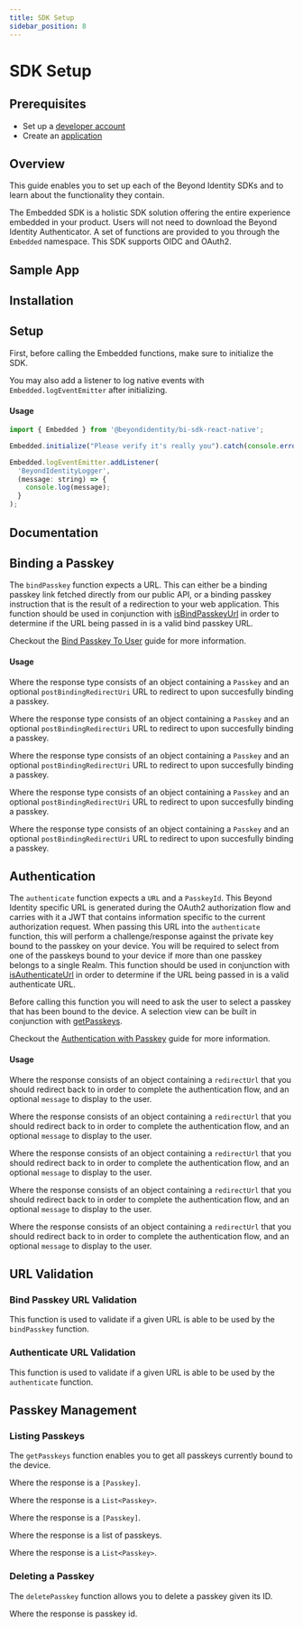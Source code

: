 ```yaml
---
title: SDK Setup
sidebar_position: 8
---
```















# SDK Setup

## Prerequisites

- Set up a [developer account](./account-setup.md)
- Create an [application](./applications.md)

## Overview

This guide enables you to set up each of the Beyond Identity SDKs and to learn about the functionality they contain.

The Embedded SDK is a holistic SDK solution offering the entire experience embedded in your product. Users will not need to download the Beyond Identity Authenticator. A set of functions are provided to you through the `Embedded` namespace. This SDK supports OIDC and OAuth2.

## Sample App

<Tabs groupId="sdks" queryString>
<TabItem value="javascript" label="JavaScript">

<SampleAppJavaScript />

</TabItem>
<TabItem value="kotlin" label="Kotlin">

<SampleAppKotlin />

</TabItem>
<TabItem value="swift" label="Swift">

<SampleAppSwift />

</TabItem>
<TabItem value="reactnative" label="React Native">

<SampleAppReactNative />

</TabItem>
<TabItem value="flutter" label="Flutter">

<SampleAppFlutter />

</TabItem>
</Tabs>

## Installation

<Tabs groupId="sdks" queryString>
<TabItem value="javascript" label="JavaScript">

<InstallationJavaScript />

</TabItem>
<TabItem value="kotlin" label="Kotlin">

<InstallationKotlin />

</TabItem>
<TabItem value="swift" label="Swift">

<InstallationSwift />

</TabItem>
<TabItem value="reactnative" label="React Native">

<InstallationReactNative />

</TabItem>
<TabItem value="flutter" label="Flutter">

<InstallationFlutter />

</TabItem>
</Tabs>

## Setup

First, before calling the Embedded functions, make sure to initialize the SDK.

<Tabs groupId="sdks" queryString>
<TabItem value="javascript" label="JavaScript">

<SetupJavaScript />

</TabItem>
<TabItem value="kotlin" label="Kotlin">

<SetupKotlin />

</TabItem>
<TabItem value="swift" label="Swift">

<SetupSwift />

</TabItem>
<TabItem value="reactnative" label="React Native">

<SetupReactNative />

You may also add a listener to log native events with `Embedded.logEventEmitter` after initializing.

#### Usage

```javascript
import { Embedded } from '@beyondidentity/bi-sdk-react-native';

Embedded.initialize("Please verify it's really you").catch(console.error);

Embedded.logEventEmitter.addListener(
  'BeyondIdentityLogger',
  (message: string) => {
    console.log(message);
  }
);
```

</TabItem>
<TabItem value="flutter" label="Flutter">

<SetupFlutter />

</TabItem>
</Tabs>

## Documentation

<Tabs groupId="sdks" queryString>
<TabItem value="javascript" label="JavaScript">

<SdkApiDocumentationJavaScript />

</TabItem>
<TabItem value="kotlin" label="Kotlin">

<SdkApiDocumentationKotlin />

</TabItem>
<TabItem value="swift" label="Swift">

<SdkApiDocumentationSwift />

</TabItem>
<TabItem value="reactnative" label="React Native">

<SdkApiDocumentationReactNative />

</TabItem>
<TabItem value="flutter" label="Flutter">

<SdkApiDocumentationFlutter />

</TabItem>
</Tabs>

## Binding a Passkey

The `bindPasskey` function expects a URL. This can either be a binding passkey link fetched directly from our public API, or a binding passkey instruction that is the result of a redirection to your web application. This function should be used in conjunction with [isBindPasskeyUrl](#bind-passkey-url-validation) in order to determine if the URL being passed in is a valid bind passkey URL.

Checkout the [Bind Passkey To User](./bind-passkey) guide for more information.

#### Usage

<Tabs groupId="sdks" queryString>
<TabItem value="javascript" label="JavaScript">

<BindPasskeyRequestJavaScript />

Where the response type consists of an object containing a `Passkey` and an optional `postBindingRedirectUri` URL to redirect to upon succesfully binding a passkey.

<BindPasskeyResponseJavaScript />

</TabItem>
<TabItem value="kotlin" label="Kotlin">

<BindPasskeyRequestKotlin />

Where the response type consists of an object containing a `Passkey` and an optional `postBindingRedirectUri` URL to redirect to upon succesfully binding a passkey.

<BindPasskeyResponseKotlin />

</TabItem>
<TabItem value="swift" label="Swift">

<BindPasskeyRequestSwift />

Where the response type consists of an object containing a `Passkey` and an optional `postBindingRedirectUri` URL to redirect to upon succesfully binding a passkey.

<BindPasskeyResponseSwift />

</TabItem>
<TabItem value="reactnative" label="React Native">

<BindPasskeyRequestReactNative />

Where the response type consists of an object containing a `Passkey` and an optional `postBindingRedirectUri` URL to redirect to upon succesfully binding a passkey.

<BindPasskeyResponseReactNative />

</TabItem>
<TabItem value="flutter" label="Flutter">

<BindPasskeyRequestFlutter />

Where the response type consists of an object containing a `Passkey` and an optional `postBindingRedirectUri` URL to redirect to upon succesfully binding a passkey.

<BindPasskeyResponseFlutter />

</TabItem>
</Tabs>

## Authentication

The `authenticate` function expects a `URL` and a `PasskeyId`. This Beyond Identity specific URL is generated during the OAuth2 authorization flow and carries with it a JWT that contains information specific to the current authorization request. When passing this URL into the `authenticate` function, this will perform a challenge/response against the private key bound to the passkey on your device. You will be required to select from one of the passkeys bound to your device if more than one passkey belongs to a single Realm. This function should be used in conjunction with [isAuthenticateUrl](#authenticate-url-validation) in order to determine if the URL being passed in is a valid authenticate URL.

Before calling this function you will need to ask the user to select a passkey that has been bound to the device. A selection view can be built in conjunction with [getPasskeys](#listing-passkeys).

Checkout the [Authentication with Passkey](./authentication.md) guide for more information.

#### Usage

<Tabs groupId="sdks" queryString>
<TabItem value="javascript" label="JavaScript">

<AuthenticateRequestJavaScript />

Where the response consists of an object containing a `redirectUrl` that you should redirect back to in order to complete the authentication flow, and an optional `message` to display to the user.

<AuthenticateResponseJavaScript />

</TabItem>
<TabItem value="kotlin" label="Kotlin">

<AuthenticateRequestKotlin />

Where the response consists of an object containing a `redirectUrl` that you should redirect back to in order to complete the authentication flow, and an optional `message` to display to the user.

<AuthenticateResponseKotlin />

</TabItem>
<TabItem value="swift" label="Swift">

<AuthenticateRequestSwift />

Where the response consists of an object containing a `redirectUrl` that you should redirect back to in order to complete the authentication flow, and an optional `message` to display to the user.

<AuthenticateResponseSwift />

</TabItem>
<TabItem value="reactnative" label="React Native">

<AuthenticateRequestReactNative />

Where the response consists of an object containing a `redirectUrl` that you should redirect back to in order to complete the authentication flow, and an optional `message` to display to the user.

<AuthenticateResponseReactNative />

</TabItem>
<TabItem value="flutter" label="Flutter">

<AuthenticateRequestFlutter />

Where the response consists of an object containing a `redirectUrl` that you should redirect back to in order to complete the authentication flow, and an optional `message` to display to the user.

<AuthenticateResponseFlutter />

</TabItem>
</Tabs>

## URL Validation

### Bind Passkey URL Validation

This function is used to validate if a given URL is able to be used by the `bindPasskey` function.

<Tabs groupId="sdks" queryString>
<TabItem value="javascript" label="JavaScript">

<IsBindPasskeyUrlJavaScript />

</TabItem>
<TabItem value="kotlin" label="Kotlin">

<IsBindPasskeyUrlKotlin />

</TabItem>
<TabItem value="swift" label="Swift">

<IsBindPasskeyUrlSwift />

</TabItem>
<TabItem value="reactnative" label="React Native">

<IsBindPasskeyUrlReactNative />

</TabItem>
<TabItem value="flutter" label="Flutter">

<IsBindPasskeyUrlFlutter />

</TabItem>
</Tabs>

### Authenticate URL Validation

This function is used to validate if a given URL is able to be used by the `authenticate` function.

<Tabs groupId="sdks" queryString>
<TabItem value="javascript" label="JavaScript">

<IsAuthenticateUrlJavaScript />

</TabItem>
<TabItem value="kotlin" label="Kotlin">

<IsAuthenticateUrlKotlin />

</TabItem>
<TabItem value="swift" label="Swift">

<IsAuthenticateUrlSwift />

</TabItem>
<TabItem value="reactnative" label="React Native">

<IsAuthenticateUrlReactNative />

</TabItem>
<TabItem value="flutter" label="Flutter">

<IsAuthenticateUrlFlutter />

</TabItem>
</Tabs>

## Passkey Management

### Listing Passkeys

The `getPasskeys` function enables you to get all passkeys currently bound to the device.

<Tabs groupId="sdks" queryString>
<TabItem value="javascript" label="JavaScript">

<GetPasskeysJavaScript />

Where the response is a `[Passkey]`.

</TabItem>
<TabItem value="kotlin" label="Kotlin">

<GetPasskeysKotlin />

Where the response is a `List<Passkey>`.

</TabItem>
<TabItem value="swift" label="Swift">

<GetPasskeysSwift />

Where the response is a `[Passkey]`.

</TabItem>
<TabItem value="reactnative" label="React Native">

<GetPasskeysReactNative />

Where the response is a list of passkeys.

</TabItem>
<TabItem value="flutter" label="Flutter">

<GetPasskeysFlutter />

Where the response is a `List<Passkey>`.

</TabItem>
</Tabs>

### Deleting a Passkey

The `deletePasskey` function allows you to delete a passkey given its ID.

<Tabs groupId="sdks" queryString>
<TabItem value="javascript" label="JavaScript">

<DeletePasskeyJavaScript />

</TabItem>
<TabItem value="kotlin" label="Kotlin">

<DeletePasskeyKotlin />

</TabItem>
<TabItem value="swift" label="Swift">

<DeletePasskeySwift />

</TabItem>
<TabItem value="reactnative" label="React Native">

<DeletePasskeyReactNative />

Where the response is passkey id.

</TabItem>
<TabItem value="flutter" label="Flutter">

<DeletePasskeyFlutter />

</TabItem>
</Tabs>
